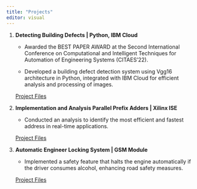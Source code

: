 ```yaml
---
title: "Projects"
editor: visual
---
```


1.  **Detecting Building Defects \| Python, IBM Cloud**

    -   Awarded the BEST PAPER AWARD at the Second International Conference on Computational and Intelligent Techniques for Automation of Engineering Systems (CITAES’22).

    -   Developed a building defect detection system using Vgg16 architecture in Python, integrated with IBM Cloud for efficient analysis and processing of images.

    [Project Files](https://chat.openai.com/c/github.com/smartinternz02/SI-GuidedProject-3420-1624086986)

2.  **Implementation and Analysis Parallel Prefix Adders \| Xilinx ISE**

    -   Conducted an analysis to identify the most efficient and fastest address in real-time applications.

    [Project Files](https://chat.openai.com/c/drive.google.com/drive/folders/1tpf5AHSkuBTux9kJ6KIepTOPv0qp2toZ?usp=sharing)

3.  **Automatic Engineer Locking System \| GSM Module**

    -   Implemented a safety feature that halts the engine automatically if the driver consumes alcohol, enhancing road safety measures.

    [Project Files](https://chat.openai.com/c/drive.google.com/drive/folders/1rcheD77LW2EuiOoYhY_vvF8svNYkPgz7?usp=sharing)
